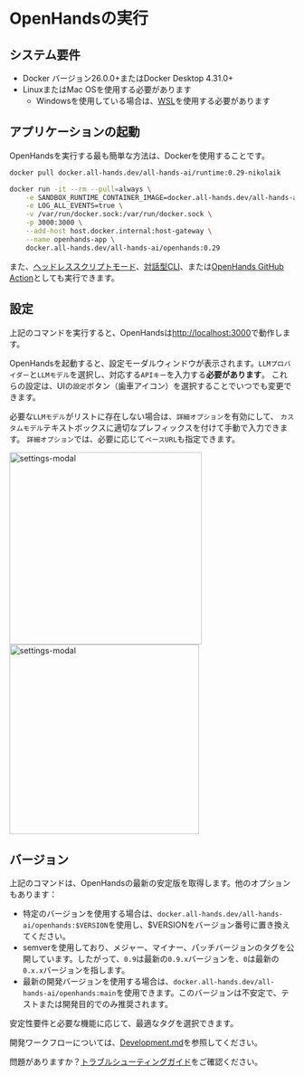 # OpenHandsの実行

## システム要件

* Docker バージョン26.0.0+またはDocker Desktop 4.31.0+
* LinuxまたはMac OSを使用する必要があります
  * Windowsを使用している場合は、[WSL](https://learn.microsoft.com/en-us/windows/wsl/install)を使用する必要があります

## アプリケーションの起動

OpenHandsを実行する最も簡単な方法は、Dockerを使用することです。

```bash
docker pull docker.all-hands.dev/all-hands-ai/runtime:0.29-nikolaik

docker run -it --rm --pull=always \
    -e SANDBOX_RUNTIME_CONTAINER_IMAGE=docker.all-hands.dev/all-hands-ai/runtime:0.29-nikolaik \
    -e LOG_ALL_EVENTS=true \
    -v /var/run/docker.sock:/var/run/docker.sock \
    -p 3000:3000 \
    --add-host host.docker.internal:host-gateway \
    --name openhands-app \
    docker.all-hands.dev/all-hands-ai/openhands:0.29
```

また、[ヘッドレススクリプトモード](https://docs.all-hands.dev/modules/usage/how-to/headless-mode)、[対話型CLI](https://docs.all-hands.dev/modules/usage/how-to/cli-mode)、または[OpenHands GitHub Action](https://docs.all-hands.dev/modules/usage/how-to/github-action)としても実行できます。

## 設定

上記のコマンドを実行すると、OpenHandsは[http://localhost:3000](http://localhost:3000)で動作します。

OpenHandsを起動すると、設定モーダルウィンドウが表示されます。`LLMプロバイダー`と`LLMモデル`を選択し、対応する`APIキー`を入力する**必要があります**。
これらの設定は、UIの`設定`ボタン（歯車アイコン）を選択することでいつでも変更できます。

必要な`LLMモデル`がリストに存在しない場合は、`詳細オプション`を有効にして、
`カスタムモデル`テキストボックスに適切なプレフィックスを付けて手動で入力できます。
`詳細オプション`では、必要に応じて`ベースURL`も指定できます。

<div style={{ display: 'flex', justifyContent: 'center', gap: '20px' }}>
  <img src="/img/settings-screenshot.png" alt="settings-modal" width="340" />
  <img src="/img/settings-advanced.png" alt="settings-modal" width="335" />
</div>

## バージョン

上記のコマンドは、OpenHandsの最新の安定版を取得します。他のオプションもあります：
- 特定のバージョンを使用する場合は、`docker.all-hands.dev/all-hands-ai/openhands:$VERSION`を使用し、$VERSIONをバージョン番号に置き換えてください。
- semverを使用しており、メジャー、マイナー、パッチバージョンのタグを公開しています。したがって、`0.9`は最新の`0.9.x`バージョンを、`0`は最新の`0.x.x`バージョンを指します。
- 最新の開発バージョンを使用する場合は、`docker.all-hands.dev/all-hands-ai/openhands:main`を使用できます。このバージョンは不安定で、テストまたは開発目的でのみ推奨されます。

安定性要件と必要な機能に応じて、最適なタグを選択できます。

開発ワークフローについては、[Development.md](https://github.com/All-Hands-AI/OpenHands/blob/main/Development.md)を参照してください。

問題がありますか？[トラブルシューティングガイド](https://docs.all-hands.dev/modules/usage/troubleshooting)をご確認ください。
